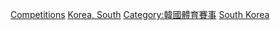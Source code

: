 [[Category:韓國手球|Competitions]]
[[Category:各國手球賽事|Korea, South]]
[[Category:韓國體育賽事|Category:韓國體育賽事]]
[[Category:亞洲手球賽事|South Korea]]